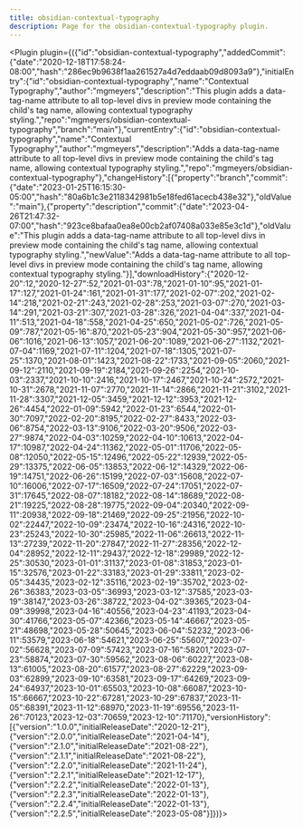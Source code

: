 ---
title: obsidian-contextual-typography
description: Page for the obsidian-contextual-typography plugin.
---


<Plugin plugin={({"id":"obsidian-contextual-typography","addedCommit":{"date":"2020-12-18T17:58:24-08:00","hash":"286ec9b9638f1aa261527a4d7eddaab09d8093a9"},"initialEntry":{"id":"obsidian-contextual-typography","name":"Contextual Typography","author":"mgmeyers","description":"This plugin adds a data-tag-name attribute to all top-level divs in preview mode containing the child's tag name, allowing contextual typography styling.","repo":"mgmeyers/obsidian-contextual-typography","branch":"main"},"currentEntry":{"id":"obsidian-contextual-typography","name":"Contextual Typography","author":"mgmeyers","description":"Adds a data-tag-name attribute to all top-level divs in preview mode containing the child's tag name, allowing contextual typography styling.","repo":"mgmeyers/obsidian-contextual-typography"},"changeHistory":[{"property":"branch","commit":{"date":"2023-01-25T16:15:30-05:00","hash":"80a6b1c3e2118342981b5e18fed61acecb438e32"},"oldValue":"main"},{"property":"description","commit":{"date":"2023-04-26T21:47:32-07:00","hash":"923ce8bafaa0ea8e00cb2af07408a033e85e3c1d"},"oldValue":"This plugin adds a data-tag-name attribute to all top-level divs in preview mode containing the child's tag name, allowing contextual typography styling.","newValue":"Adds a data-tag-name attribute to all top-level divs in preview mode containing the child's tag name, allowing contextual typography styling."}],"downloadHistory":{"2020-12-20":12,"2020-12-27":52,"2021-01-03":78,"2021-01-10":95,"2021-01-17":127,"2021-01-24":161,"2021-01-31":177,"2021-02-07":202,"2021-02-14":218,"2021-02-21":243,"2021-02-28":253,"2021-03-07":270,"2021-03-14":291,"2021-03-21":307,"2021-03-28":326,"2021-04-04":337,"2021-04-11":513,"2021-04-18":558,"2021-04-25":650,"2021-05-02":726,"2021-05-09":787,"2021-05-16":870,"2021-05-23":904,"2021-05-30":957,"2021-06-06":1016,"2021-06-13":1057,"2021-06-20":1089,"2021-06-27":1132,"2021-07-04":1169,"2021-07-11":1204,"2021-07-18":1305,"2021-07-25":1370,"2021-08-01":1423,"2021-08-22":1733,"2021-09-05":2060,"2021-09-12":2110,"2021-09-19":2184,"2021-09-26":2254,"2021-10-03":2337,"2021-10-10":2416,"2021-10-17":2467,"2021-10-24":2572,"2021-10-31":2678,"2021-11-07":2770,"2021-11-14":2866,"2021-11-21":3102,"2021-11-28":3307,"2021-12-05":3459,"2021-12-12":3953,"2021-12-26":4454,"2022-01-09":5942,"2022-01-23":6544,"2022-01-30":7097,"2022-02-20":8195,"2022-02-27":8433,"2022-03-06":8754,"2022-03-13":9106,"2022-03-20":9506,"2022-03-27":9874,"2022-04-03":10259,"2022-04-10":10613,"2022-04-17":10987,"2022-04-24":11362,"2022-05-01":11706,"2022-05-08":12050,"2022-05-15":12496,"2022-05-22":12939,"2022-05-29":13375,"2022-06-05":13853,"2022-06-12":14329,"2022-06-19":14751,"2022-06-26":15199,"2022-07-03":15608,"2022-07-10":16006,"2022-07-17":16509,"2022-07-24":17051,"2022-07-31":17645,"2022-08-07":18182,"2022-08-14":18689,"2022-08-21":19225,"2022-08-28":19775,"2022-09-04":20340,"2022-09-11":20938,"2022-09-18":21469,"2022-09-25":21956,"2022-10-02":22447,"2022-10-09":23474,"2022-10-16":24316,"2022-10-23":25243,"2022-10-30":25985,"2022-11-06":26613,"2022-11-13":27239,"2022-11-20":27847,"2022-11-27":28356,"2022-12-04":28952,"2022-12-11":29437,"2022-12-18":29989,"2022-12-25":30530,"2023-01-01":31137,"2023-01-08":31853,"2023-01-15":32576,"2023-01-22":33183,"2023-01-29":33811,"2023-02-05":34435,"2023-02-12":35116,"2023-02-19":35702,"2023-02-26":36383,"2023-03-05":36993,"2023-03-12":37585,"2023-03-19":38147,"2023-03-26":38722,"2023-04-02":39365,"2023-04-09":39998,"2023-04-16":40556,"2023-04-23":41193,"2023-04-30":41766,"2023-05-07":42366,"2023-05-14":46667,"2023-05-21":48698,"2023-05-28":50645,"2023-06-04":52232,"2023-06-11":53579,"2023-06-18":54621,"2023-06-25":55607,"2023-07-02":56628,"2023-07-09":57423,"2023-07-16":58201,"2023-07-23":58874,"2023-07-30":59562,"2023-08-06":60227,"2023-08-13":61005,"2023-08-20":61577,"2023-08-27":62229,"2023-09-03":62899,"2023-09-10":63581,"2023-09-17":64269,"2023-09-24":64937,"2023-10-01":65503,"2023-10-08":66087,"2023-10-15":66667,"2023-10-22":67281,"2023-10-29":67837,"2023-11-05":68391,"2023-11-12":68970,"2023-11-19":69556,"2023-11-26":70123,"2023-12-03":70659,"2023-12-10":71170},"versionHistory":[{"version":"1.0.0","initialReleaseDate":"2020-12-21"},{"version":"2.0.0","initialReleaseDate":"2021-04-14"},{"version":"2.1.0","initialReleaseDate":"2021-08-22"},{"version":"2.1.1","initialReleaseDate":"2021-08-22"},{"version":"2.2.0","initialReleaseDate":"2021-11-24"},{"version":"2.2.1","initialReleaseDate":"2021-12-17"},{"version":"2.2.2","initialReleaseDate":"2022-01-13"},{"version":"2.2.3","initialReleaseDate":"2022-01-13"},{"version":"2.2.4","initialReleaseDate":"2022-01-13"},{"version":"2.2.5","initialReleaseDate":"2023-05-08"}]})}></Plugin>
